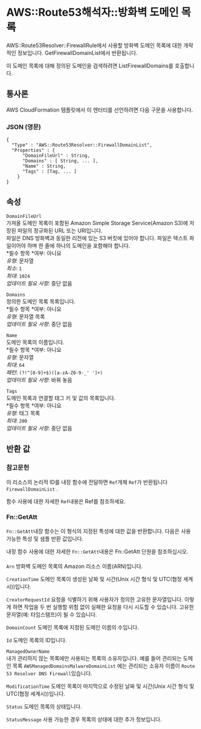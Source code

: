 # AWS::Route53해석자::방화벽 도메인 목록

AWS::Route53Resolver::FirewallRule에서 사용할 방화벽 도메인 목록에 대한 개략적인 정보입니다. GetFirewallDomainList에서 반환됩니다.

이 도메인 목록에 대해 정의된 도메인을 검색하려면 ListFirewallDomains를 호출합니다.

## 통사론

AWS CloudFormation 템플릿에서 이 엔터티를 선언하려면 다음 구문을 사용합니다.

### JSON (영문)

```
{
  "Type" : "AWS::Route53Resolver::FirewallDomainList",
  "Properties" : {
      "DomainFileUrl" : String,
      "Domains" : [ String, ... ],
      "Name" : String,
      "Tags" : [Tag, ... ]
    }
}
```

## 속성

`DomainFileUrl`  
가져올 도메인 목록이 포함된 Amazon Simple Storage Service(Amazon S3)에 저장된 파일의 정규화된 URL 또는 URI입니다.  
파일은 DNS 방화벽과 동일한 리전에 있는 S3 버킷에 있어야 합니다. 파일은 텍스트 파일이어야 하며 한 줄에 하나의 도메인을 포함해야 합니다.  
*필수 항목 *여부: 아니요  
_유형_: 문자열  
_최소_: `1`  
_최대_: `1024`  
_업데이트 필요 사항_: 중단 없음

`Domains`  
정의한 도메인 목록 목록입니다.  
*필수 항목 *여부: 아니요  
_유형_: 문자열 목록  
_업데이트 필요 사항_: 중단 없음

`Name`  
도메인 목록의 이름입니다.  
*필수 항목 *여부: 아니요  
_유형_: 문자열  
_최대_: `64`  
_패턴_: `(?!^[0-9]+$)([a-zA-Z0-9-_' ']+)`  
_업데이트 필요 사항_: 바꿔 놓음

`Tags`  
도메인 목록과 연결할 태그 키 및 값의 목록입니다.  
*필수 항목 *여부: 아니요  
_유형_: 태그 목록  
_최대_: `200`  
_업데이트 필요 사항_: 중단 없음

## 반환 값

### 참고문헌

이 리소스의 논리적 ID를 내장 함수에 전달하면 `Ref`개체 `Ref`가 반환됩니다 `FirewallDomainList` .

함수 사용에 대한 자세한 `Ref`내용은 Ref를 참조하세요.

### Fn::GetAtt

`Fn::GetAtt`내장 함수는 이 형식의 지정된 특성에 대한 값을 반환합니다. 다음은 사용 가능한 특성 및 샘플 반환 값입니다.

내장 함수 사용에 대한 자세한 `Fn::GetAtt`내용은 Fn::GetAtt 단원을 참조하십시오.

####

`Arn` 방화벽 도메인 목록의 Amazon 리소스 이름(ARN)입니다.

`CreationTime` 도메인 목록이 생성된 날짜 및 시간(Unix 시간 형식 및 UTC(협정 세계시))입니다.

`CreatorRequestId` 요청을 식별하기 위해 사용자가 정의한 고유한 문자열입니다. 이렇게 하면 작업을 두 번 실행할 위험 없이 실패한 요청을 다시 시도할 수 있습니다. 고유한 문자열(예: 타임스탬프)이 될 수 있습니다.

`DomainCount` 도메인 목록에 지정된 도메인 이름의 수입니다.

`Id` 도메인 목록의 ID입니다.

`ManagedOwnerName`  
내가 관리하지 않는 목록에만 사용되는 목록의 소유자입니다. 예를 들어 관리되는 도메인 목록 `AWSManagedDomainsMalwareDomainList` 에는 관리되는 소유자 이름이 `Route 53 Resolver DNS Firewall`있습니다.

`ModificationTime` 도메인 목록이 마지막으로 수정된 날짜 및 시간(Unix 시간 형식 및 UTC(협정 세계시))입니다.

`Status` 도메인 목록의 상태입니다.

`StatusMessage` 사용 가능한 경우 목록의 상태에 대한 추가 정보입니다.

